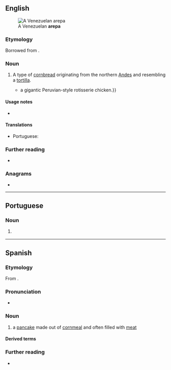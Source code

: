 ==English==
[[File:Arepa_asada.JPG|thumb|A Venezuelan '''arepa''']]

===Etymology===
Borrowed from {{bor|en|es|arepa}}.

===Noun===
{{en-noun}}

# A type of [[cornbread]] originating from the northern [[Andes]] and resembling a [[tortilla]].
#* {{quote-journal|en|2009|January 25|Kris Ensminger|On the Cheap|New York Times|url=http://www.nytimes.com/2009/01/25/nyregion/thecity/25rest.html
|passage=The menu darts among Latin American cuisines like '''arepas''', empanadas (a duo) and {{...|Luz’s most popular dish,}} a gigantic Peruvian-style rotisserie chicken.}}

====Usage notes====
* {{U:en:foreignism|Spanish}}

====Translations====
{{trans-top|type of corn bread from the northern Andes}}
* Portuguese: {{t+|pt|arepa|f}}
{{trans-mid}}
{{trans-bottom}}

===Further reading===
* {{pedialite}}

===Anagrams===
* {{anagrams|en|a=aaepr|ARPA-E}}

----

==Portuguese==

===Noun===
{{pt-noun|f}}

# {{l|en|arepa}} {{gloss|type of corn bread from the northern Andes}}

{{topics|pt|Breads}}

----

==Spanish==

===Etymology===
From {{bor|es|cuo|erepa||corn}}.

===Pronunciation===
{{es-IPA}}
* {{audio|es|Es-arepa.ogg|Audio}}

===Noun===
{{es-noun|f}}

# a [[pancake]] made out of [[cornmeal]] and often filled with [[meat]]

====Derived terms====
{{col3|es
|arepa de choclo
|arepita}}

===Further reading===
* {{R:DRAE}}

{{C|es|Foods}}